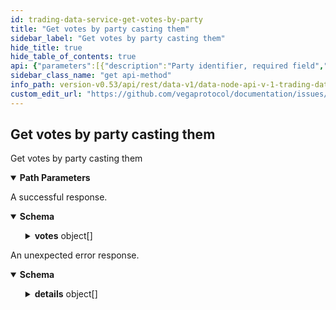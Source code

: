 ```yaml
---
id: trading-data-service-get-votes-by-party
title: "Get votes by party casting them"
sidebar_label: "Get votes by party casting them"
hide_title: true
hide_table_of_contents: true
api: {"parameters":[{"description":"Party identifier, required field","in":"path","name":"partyId","required":true,"schema":{"type":"string"}}],"responses":{"200":{"content":{"application/json":{"schema":{"properties":{"votes":{"items":{"properties":{"partyId":{"title":"Voter's party identifier","type":"string"},"proposalId":{"title":"Identifier of the proposal being voted on","type":"string"},"timestamp":{"format":"int64","title":"Vote timestamp for date and time (in nanoseconds) when vote was submitted to the network","type":"string"},"totalEquityLikeShareWeight":{"description":"The weight of the vote compared to the total number of equity-like share on the market.","type":"string"},"totalGovernanceTokenBalance":{"title":"Total number of governance token for the party that casted the vote","type":"string"},"totalGovernanceTokenWeight":{"title":"The weight of this vote based on the total of governance token","type":"string"},"value":{"title":"Actual vote","default":"VALUE_UNSPECIFIED","description":"- VALUE_UNSPECIFIED: Default value, always invalid\n - VALUE_NO: A vote against the proposal\n - VALUE_YES: A vote in favour of the proposal","enum":["VALUE_UNSPECIFIED","VALUE_NO","VALUE_YES"],"type":"string"}},"title":"Governance vote","type":"object"},"title":"A list of 0 or more votes","type":"array"}},"title":"Response for a list of votes for a party","type":"object"}}},"description":"A successful response."},"default":{"content":{"application/json":{"schema":{"properties":{"code":{"format":"int32","type":"integer"},"details":{"items":{"additionalProperties":{},"properties":{"@type":{"type":"string"}},"type":"object"},"type":"array"},"message":{"type":"string"}},"type":"object"}}},"description":"An unexpected error response."}},"tags":["TradingDataService"],"operationId":"TradingDataService_GetVotesByParty","description":"Get votes by party casting them","method":"get","path":"/parties/{partyId}/votes","servers":[{"url":"https://vega.xprv.io/datanode","description":"vega.xprv.io"}],"info":{"title":"data-node/api/v1/trading_data.proto","version":"0.53.0"},"postman":{"name":"Get votes by party casting them","description":{"type":"text/plain"},"url":{"path":["parties",":partyId","votes"],"host":["{{baseUrl}}"],"query":[],"variable":[{"disabled":false,"description":{"content":"(Required) Party identifier, required field","type":"text/plain"},"type":"any","value":"","key":"partyId"}]},"header":[{"key":"Accept","value":"application/json"}],"method":"GET"}}
sidebar_class_name: "get api-method"
info_path: version-v0.53/api/rest/data-v1/data-node-api-v-1-trading-data-proto
custom_edit_url: "https://github.com/vegaprotocol/documentation/issues/new?labels=documentation&title=[Documentation] Requesting changes to 'Get votes by party casting them' (trading-data-service-get-votes-by-party)"
---
```



## Get votes by party casting them



Get votes by party casting them

<details style={{"marginBottom":"1rem"}} data-collapsed={false} open={true}><summary style={{}}><strong>Path Parameters</strong></summary><div><ul><ParamsItem className={"paramsItem"} param={{"description":"Party identifier, required field","in":"path","name":"partyId","required":true,"schema":{"type":"string"}}}></ParamsItem></ul></div></details><div><ApiTabs><TabItem label={"200"} value={"200"}><div>

A successful response.

</div><div><MimeTabs schemaType={"response"}><TabItem label={"application/json"} value={"application/json"}><SchemaTabs><TabItem label={"Schema"} value={"Schema"}><details style={{}} data-collapsed={false} open={true}><summary style={{"textAlign":"left"}}><strong>Schema</strong></summary><div style={{"textAlign":"left","marginLeft":"1rem"}}></div><ul style={{"marginLeft":"1rem"}}><SchemaItem collapsible={true} className={"schemaItem"}><details style={{}}><summary style={{}}><strong>votes</strong><span style={{"opacity":"0.6"}}> object[]</span></summary><div style={{"marginLeft":"1rem"}}><SchemaItem collapsible={false} name={"partyId"} required={false} schemaDescription={undefined} schemaName={"Voter's party identifier"} qualifierMessage={undefined} defaultValue={undefined}></SchemaItem><SchemaItem collapsible={false} name={"proposalId"} required={false} schemaDescription={undefined} schemaName={"Identifier of the proposal being voted on"} qualifierMessage={undefined} defaultValue={undefined}></SchemaItem><SchemaItem collapsible={false} name={"timestamp"} required={false} schemaDescription={undefined} schemaName={"int64"} qualifierMessage={undefined} defaultValue={undefined}></SchemaItem><SchemaItem collapsible={false} name={"totalEquityLikeShareWeight"} required={false} schemaDescription={"The weight of the vote compared to the total number of equity-like share on the market."} schemaName={"string"} qualifierMessage={undefined} defaultValue={undefined}></SchemaItem><SchemaItem collapsible={false} name={"totalGovernanceTokenBalance"} required={false} schemaDescription={undefined} schemaName={"Total number of governance token for the party that casted the vote"} qualifierMessage={undefined} defaultValue={undefined}></SchemaItem><SchemaItem collapsible={false} name={"totalGovernanceTokenWeight"} required={false} schemaDescription={undefined} schemaName={"The weight of this vote based on the total of governance token"} qualifierMessage={undefined} defaultValue={undefined}></SchemaItem><SchemaItem collapsible={false} name={"value"} required={false} schemaDescription={"- VALUE_UNSPECIFIED: Default value, always invalid\n - VALUE_NO: A vote against the proposal\n - VALUE_YES: A vote in favour of the proposal"} schemaName={"Actual vote"} qualifierMessage={"**Possible values:** [`VALUE_UNSPECIFIED`, `VALUE_NO`, `VALUE_YES`]"} defaultValue={"VALUE_UNSPECIFIED"}></SchemaItem></div></details></SchemaItem></ul></details></TabItem><TabItem label={"Example (from schema)"} value={"Example (from schema)"}><ResponseSamples responseExample={"{\n  \"votes\": [\n    {\n      \"partyId\": \"string\",\n      \"proposalId\": \"string\",\n      \"timestamp\": \"string\",\n      \"totalEquityLikeShareWeight\": \"string\",\n      \"totalGovernanceTokenBalance\": \"string\",\n      \"totalGovernanceTokenWeight\": \"string\",\n      \"value\": \"VALUE_UNSPECIFIED\"\n    }\n  ]\n}"} language={"json"}></ResponseSamples></TabItem></SchemaTabs></TabItem></MimeTabs></div></TabItem><TabItem label={"default"} value={"default"}><div>

An unexpected error response.

</div><div><MimeTabs schemaType={"response"}><TabItem label={"application/json"} value={"application/json"}><SchemaTabs><TabItem label={"Schema"} value={"Schema"}><details style={{}} data-collapsed={false} open={true}><summary style={{"textAlign":"left"}}><strong>Schema</strong></summary><div style={{"textAlign":"left","marginLeft":"1rem"}}></div><ul style={{"marginLeft":"1rem"}}><SchemaItem collapsible={false} name={"code"} required={false} schemaDescription={undefined} schemaName={"int32"} qualifierMessage={undefined} defaultValue={undefined}></SchemaItem><SchemaItem collapsible={true} className={"schemaItem"}><details style={{}}><summary style={{}}><strong>details</strong><span style={{"opacity":"0.6"}}> object[]</span></summary><div style={{"marginLeft":"1rem"}}><SchemaItem collapsible={false} name={"@type"} required={false} schemaDescription={undefined} schemaName={"string"} qualifierMessage={undefined} defaultValue={undefined}></SchemaItem></div></details></SchemaItem><SchemaItem collapsible={false} name={"message"} required={false} schemaDescription={undefined} schemaName={"string"} qualifierMessage={undefined} defaultValue={undefined}></SchemaItem></ul></details></TabItem><TabItem label={"Example (from schema)"} value={"Example (from schema)"}><ResponseSamples responseExample={"{\n  \"code\": 0,\n  \"details\": [\n    {\n      \"@type\": \"string\"\n    }\n  ],\n  \"message\": \"string\"\n}"} language={"json"}></ResponseSamples></TabItem></SchemaTabs></TabItem></MimeTabs></div></TabItem></ApiTabs></div>
